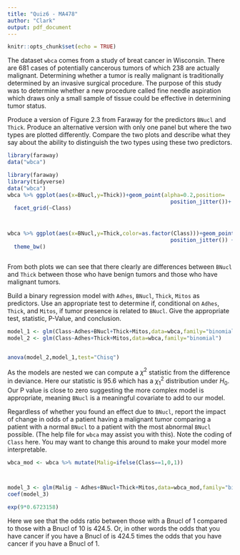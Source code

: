 ```yaml
---
title: "Quiz6 - MA478"
author: "Clark"
output: pdf_document
---
```


```r
knitr::opts_chunk$set(echo = TRUE)
```


The dataset `wbca` comes from a study of breat cancer in Wisconsin. There are 681 cases of potentially cancerous tumors of which 238 are actually malignant. Determining whether a tumor is really malignant is traditionally determined by an invasive surgical procedure. The purpose of this study was to determine whether a new procedure called fine needle aspiration which draws only a small sample of tissue could be effective in determining tumor status.

Produce a version of Figure 2.3 from Faraway for the predictors `BNucl` and `Thick`. Produce an alternative version with only one panel but where the two types are plotted differently. Compare the two plots and describe what they say about the ability to distinguish the two types using these two predictors.

```r
library(faraway)
data("wbca")

library(faraway)
library(tidyverse)
data("wbca")
wbca %>% ggplot(aes(x=BNucl,y=Thick))+geom_point(alpha=0.2,position=
                                                   position_jitter())+
  facet_grid(~Class)



wbca %>% ggplot(aes(x=BNucl,y=Thick,color=as.factor(Class)))+geom_point(alpha=0.5,position=
                                                   position_jitter()) + 
  theme_bw()



```


From both plots we can see that there clearly are differences between `BNucl` and `Thick` between those who have benign tumors and those who have malignant tumors.


Build a binary regression model with `Adhes`, `BNucl`, `Thick`, `Mitos` as predictors. Use an appropriate test to determine if, conditional on `Adhes`, `Thick`, and `Mitos`, if tumor presence is related to `BNucl`. Give the appropriate test, statistic, P-Value, and conclusion.


```r


model_1 <- glm(Class~Adhes+BNucl+Thick+Mitos,data=wbca,family="binomial")
model_2 <- glm(Class~Adhes+Thick+Mitos,data=wbca,family="binomial")


anova(model_2,model_1,test="Chisq")


```

As the models are nested we can compute a $\chi^2$ statistic from the difference in deviance. Here our statistic is 95.6 which has a $\chi^2_1$ distribution under $H_0$. Our P value is close to zero suggesting the more complex model is appropriate, meaning `BNucl` is a meaningful covariate to add to our model.




Regardless of whether you found an effect due to `BNucl`, report the impact of change in odds of a patient having a malignant tumor comparing a patient with a normal `BNucl` to a patient with the most abnormal `BNucl` possible. (The help file for `wbca` may assist you with this). Note the coding of `Class` here. You may want to change this around to make your model more interpretable.


```r



wbca_mod <- wbca %>% mutate(Malig=ifelse(Class==1,0,1))



model_3 <- glm(Malig ~ Adhes+BNucl+Thick+Mitos,data=wbca_mod,family="binomial")
coef(model_3)

exp(9*0.6723158)


```

Here we see that the odds ratio between those with a Bnucl of 1 compared to those with a Bnucl of 10 is 424.5. Or, in other words the odds that you have cancer if you have a Bnucl of is 424.5 times the odds that you have cancer if you have a Bnucl of 1.